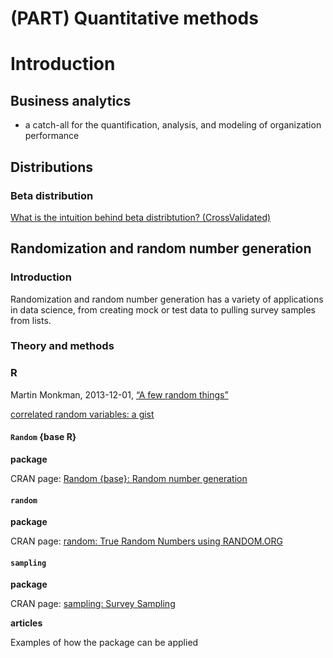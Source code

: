 # (PART) Quantitative methods {-} 


# Introduction {#quantitativemethods1}



## Business analytics 

* a catch-all for the quantification, analysis, and modeling of organization performance



## Distributions

### Beta distribution

[What is the intuition behind beta distribtution? (CrossValidated)](http://stats.stackexchange.com/questions/47771/what-is-the-intuition-behind-beta-distribution)



## Randomization and random number generation


### Introduction

Randomization and random number generation has a variety of applications in data science, from creating mock or test data to pulling survey samples from lists.


### Theory and methods



### R

Martin Monkman, 2013-12-01, ["A few random things"](http://bayesball.blogspot.ca/2013/12/a-few-random-things.html)

[correlated random variables: a gist](https://gist.github.com/MonkmanMH/a8b58f9cb140d702139b75467806c6d1)


#### `Random` {base R}

**package**

CRAN page: [Random {base}: Random number generation](http://stat.ethz.ch/R-manual/R-devel/library/base/html/Random.html)



#### `random`

**package**

CRAN page: [random: True Random Numbers using RANDOM.ORG](https://cran.r-project.org/package=random/)


#### `sampling`

**package**

CRAN page: [sampling: Survey Sampling](https://cran.r-project.org/package=sampling)

**articles**

Examples of how the package can be applied


